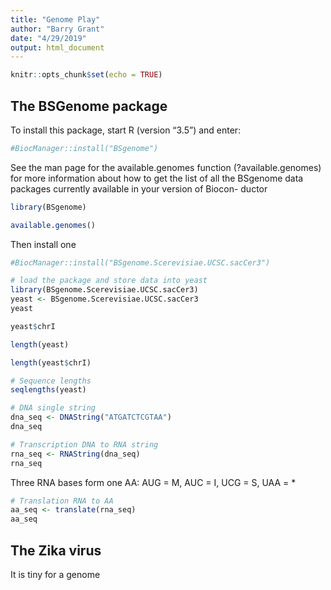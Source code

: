 ```yaml
---
title: "Genome Play"
author: "Barry Grant"
date: "4/29/2019"
output: html_document
---
```


```r
knitr::opts_chunk$set(echo = TRUE)
```

## The BSGenome package

To install this package, start R (version "3.5") and enter:

```r
#BiocManager::install("BSgenome")
```

See the man page for the available.genomes function (?available.genomes) for more information about how to get the list of all the BSgenome data packages currently available in your version of Biocon- ductor

```r
library(BSgenome)

available.genomes()
```

Then install one

```r
#BiocManager::install("BSgenome.Scerevisiae.UCSC.sacCer3")
```

```r
# load the package and store data into yeast
library(BSgenome.Scerevisiae.UCSC.sacCer3)
yeast <- BSgenome.Scerevisiae.UCSC.sacCer3
yeast
```

```r
yeast$chrI
```

```r
length(yeast)
```

```r
length(yeast$chrI)
```

```r
# Sequence lengths
seqlengths(yeast)
```

```r
# DNA single string
dna_seq <- DNAString("ATGATCTCGTAA")
dna_seq
```

```r
# Transcription DNA to RNA string
rna_seq <- RNAString(dna_seq)
rna_seq
```


Three RNA bases form one AA: AUG = M, AUC = I, UCG = S, UAA = *

```r
# Translation RNA to AA
aa_seq <- translate(rna_seq)
aa_seq
```

## The Zika virus

It is tiny for a genome
